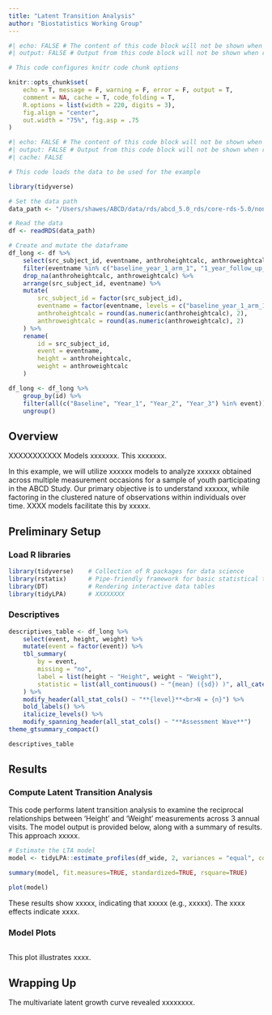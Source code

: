 ```yaml
---
title: "Latent Transition Analysis"
author: "Biostatistics Working Group"
---
```


```r
#| echo: FALSE # The content of this code block will not be shown when rendered
#| output: FALSE # Output from this code block will not be shown when rendered

# This code configures knitr code chunk options

knitr::opts_chunk$set(
    echo = T, message = F, warning = F, error = F, output = T,
    comment = NA, cache = T, code_folding = T,
    R.options = list(width = 220, digits = 3),
    fig.align = "center",
    out.width = "75%", fig.asp = .75
)
```

```r
#| echo: FALSE # The content of this code block will not be shown when rendered
#| output: FALSE # Output from this code block will not be shown when rendered
#| cache: FALSE

# This code loads the data to be used for the example

library(tidyverse)

# Set the data path
data_path <- "/Users/shawes/ABCD/data/rds/abcd_5.0_rds/core-rds-5.0/non-imaging_excluding_nt_5.0.rds"

# Read the data
df <- readRDS(data_path)

# Create and mutate the dataframe
df_long <- df %>%
    select(src_subject_id, eventname, anthroheightcalc, anthroweightcalc) %>%
    filter(eventname %in% c("baseline_year_1_arm_1", "1_year_follow_up_y_arm_1", "2_year_follow_up_y_arm_1", "3_year_follow_up_y_arm_1")) %>%
    drop_na(anthroheightcalc, anthroweightcalc) %>%
    arrange(src_subject_id, eventname) %>%
    mutate(
        src_subject_id = factor(src_subject_id),
        eventname = factor(eventname, levels = c("baseline_year_1_arm_1", "1_year_follow_up_y_arm_1", "2_year_follow_up_y_arm_1", "3_year_follow_up_y_arm_1"), labels = c("Baseline", "Year_1", "Year_2", "Year_3")),
        anthroheightcalc = round(as.numeric(anthroheightcalc), 2),
        anthroweightcalc = round(as.numeric(anthroweightcalc), 2)
    ) %>%
    rename(
        id = src_subject_id,
        event = eventname,
        height = anthroheightcalc,
        weight = anthroweightcalc
    )

df_long <- df_long %>%
    group_by(id) %>%
    filter(all(c("Baseline", "Year_1", "Year_2", "Year_3") %in% event)) %>%
    ungroup()

```

## Overview

XXXXXXXXXXX Models xxxxxxx. This xxxxxxx.

In this example, we will utilize xxxxxx models to analyze xxxxxx obtained across multiple measurement occasions for a sample of youth participating in the ABCD Study. Our primary objective is to understand xxxxxx, while factoring in the clustered nature of observations within individuals over time. XXXX models facilitate this by xxxxx.

## Preliminary Setup
### Load R libraries
```r
library(tidyverse)    # Collection of R packages for data science
library(rstatix)      # Pipe-friendly framework for basic statistical tests
library(DT)           # Rendering interactive data tables
library(tidyLPA)      # XXXXXXXX

```

### Descriptives
```r
descriptives_table <- df_long %>%
    select(event, height, weight) %>%
    mutate(event = factor(event)) %>%
    tbl_summary(
        by = event,
        missing = "no",
        label = list(height ~ "Height", weight ~ "Weight"),
        statistic = list(all_continuous() ~ "{mean} ({sd}) )", all_categorical() ~ "{p}%"),
    ) %>%
    modify_header(all_stat_cols() ~ "**{level}**<br>N = {n}") %>%
    bold_labels() %>%
    italicize_levels() %>%
    modify_spanning_header(all_stat_cols() ~ "**Assessment Wave**")
theme_gtsummary_compact()

descriptives_table
```

## Results 
### Compute Latent Transition Analysis
This code performs latent transition analysis to examine the reciprocal relationships between 'Height' and 'Weight' measurements across 3 annual visits. The model output is provided below, along with a summary of results. This approach xxxxx.

```r
# Estimate the LTA model
model <- tidyLPA::estimate_profiles(df_wide, 2, variances = "equal", covariances = "zero")

summary(model, fit.measures=TRUE, standardized=TRUE, rsquare=TRUE)

plot(model)

```

These results show xxxxx, indicating that xxxxx (e.g., xxxxx). The xxxx effects indicate xxxx.

### Model Plots
```r

```

This plot illustrates xxxx.

## Wrapping Up
The multivariate latent growth curve revealed xxxxxxxx.

